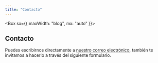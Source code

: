 ```yaml
---
title: "Contacto"
---
```


<Box sx={{ maxWidth: "blog", mx: "auto" }}>

## Contacto

Puedes escribirnos directamente a [nuestro correo electrónico](mailto:contacto@editorialderiva.org), también te invitamos a hacerlo a través del siguiente formulario.

<Form />

</Box>


